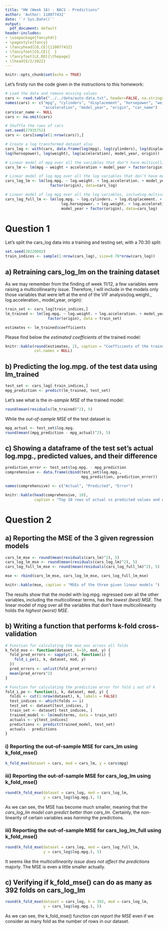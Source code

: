 ```yaml
---
title: "HW (Week 16) - BACS - Predictions"
author: 'Author: 110077432'
date: '`r Sys.Date()`'
output:
  pdf_document: default
header-includes:
- \usepackage{fancyhdr}
- \pagestyle{fancy}
- \fancyhead[CO,CE]{110077432}
- \fancyfoot[CO,CE]{  }
- \fancyfoot[LE,RO]{\thepage}
- \lhead{6/2/2022}
---
```


```r
knitr::opts_chunk$set(echo = TRUE)
```

Let's firstly run the code given in the instructions to this homework:
```r
# Load the data and remove missing values
cars <- read.table("../../data/auto-data.txt", header=FALSE, na.strings = "?")
names(cars) <- c("mpg", "cylinders", "displacement", "horsepower", "weight",
                 "acceleration", "model_year", "origin", "car_name")
cars$car_name <- NULL
cars <- na.omit(cars)

# Shuffle the rows of cars
set.seed(27935752)
cars <- cars[sample(1:nrow(cars)),]

# Create a log transformed dataset also
cars_log <- with(cars, data.frame(log(mpg), log(cylinders), log(displacement),
log(horsepower), log(weight), log(acceleration), model_year, origin))

# Linear model of mpg over all the variables that don’t have multicollinearity
cars_lm <- lm(mpg ~ weight + acceleration + model_year + factor(origin), data=cars)

# Linear model of log mpg over all the log variables that don’t have multicollinearity
cars_log_lm <- lm(log.mpg. ~ log.weight. + log.acceleration. + model_year +
                    factor(origin), data=cars_log)

# Linear model of log mpg over all the log variables, including multicollinear terms!
cars_log_full_lm <- lm(log.mpg. ~ log.cylinders. + log.displacement. +
                         log.horsepower. + log.weight. + log.acceleration. +
                         model_year + factor(origin), data=cars_log)
```

# Question 1

Let's split the cars_log data into a training and testing set, with a 70:30 split:
```r
set.seed(20220602)
train_indices <- sample(1:nrow(cars_log), size=0.70*nrow(cars_log))
```

## a) Retraining cars_log_lm on the training dataset

As we may remember from the finding of week 11/12, a few variables were raising a multicollinearity issue. Therefore, I will include in the models only those variables that were left at the end of the VIF analysis(log.weight., log.acceleration., model_year, origin):
```r
train_set <- cars_log[train_indices,]
lm_trained <- lm(log.mpg. ~ log.weight. + log.acceleration. + model_year +
                   factor(origin), data = train_set)

estimates <- lm_trained$coefficients
```

Please find below the _estimated coefficients_ of the trained model:
```r
knitr::kable(round(estimates, 2), caption = "Coefficients of the trained model",
             col.names = NULL)
```

## b) Predicting the log.mpg. of the test data using lm_trained

```r
test_set <- cars_log[-train_indices,]
mpg_prediction <- predict(lm_trained, test_set)
```

Let's see what is the _in-sample MSE_ of the trained model:
```r
round(mean(residuals(lm_trained)^2), 5)
```

While the _out-of-sample MSE_ of the test dataset is:
```r
mpg_actual <- test_set$log.mpg.
round(mean((mpg_prediction - mpg_actual)^2), 5)
```

## c) Showing a dataframe of the test set's actual log.mpg., predicted values, and their difference
```r
prediction_error <- test_set$log.mpg. - mpg_prediction
comprehensive <- data.frame(cbind(test_set$log.mpg.,
                                  mpg_prediction, prediction_error))

names(comprehensive) <- c("Actual", "Predicted", "Error")

knitr::kable(head(comprehensive, 10),
             caption = "Top 10 rows of actual vs predicted values and error")
```

# Question 2

## a) Reporting the MSE of the 3 given regression models
```r
cars_lm_mse <- round(mean(residuals(cars_lm)^2), 5)
cars_log_lm_mse <- round(mean(residuals(cars_log_lm)^2), 5)
cars_log_full_lm_mse <- round(mean(residuals(cars_log_full_lm)^2), 5)

mse <- rbind(cars_lm_mse, cars_log_lm_mse, cars_log_full_lm_mse)

knitr::kable(mse, caption = "MSEs of the three given linear models ")
```

The results show that the model with log.mpg. regressed over all the other variables, including the multicollinear terms, has the _lowest (best) MSE_. The linear model of mpg over all the variables that don't have multicollinearity holds the _highest (worst) MSE_.

\newpage

## b) Writing a function that performs k-fold cross-validation
```r
# Function for calculating the mse_oos across all folds
k_fold_mse <- function(dataset, k=10, mod, y) {
  fold_pred_errors <- sapply(1:k, function(i) {
    fold_i_pe(i, k, dataset, mod, y)
  })
  pred_errors <- unlist(fold_pred_errors)
  mean(pred_errors^2)
}

# Function for calculating the prediction error for fold i out of k
fold_i_pe <- function(i, k, dataset, mod, y) {
  folds <- cut(1:nrow(dataset), k, labels = FALSE)
  test_indices <- which(folds == i)
  test_set <- dataset[test_indices, ]
  train_set <- dataset[-test_indices, ]
  trained_model <- lm(mod$terms, data = train_set)
  actuals <- y[test_indices]
  predictions <- predict(trained_model, test_set)
  actuals - predictions
}
```

### i) Reporting the out-of-sample MSE for cars_lm using k_fold_mse()
```r
k_fold_mse(dataset = cars, mod = cars_lm, y = cars$mpg)
``` 

### iii) Reporting the out-of-sample MSE for cars_log_lm using k_fold_mse()
```r
round(k_fold_mse(dataset = cars_log, mod = cars_log_lm,
                 y = cars_log$log.mpg.), 5)
```

As we can see, the MSE has become much smaller, meaning that the _cars_log_lm model can predict better than cars_lm_. Certainly, the non-linearity of certain variables was _harming_ the predictions.

### iii) Reporting the out-of-sample MSE for cars_log_lm_full using k_fold_mse()
```r
round(k_fold_mse(dataset = cars_log, mod = cars_log_full_lm,
                 y = cars_log$log.mpg.), 5)
```

It seems like the _multicollinearity issue does not affect the predictions_ majorly. The MSE is even a little smaller actually.

## c) Verifying if k_fold_mse() can do as many as 392 folds on cars_log_lm
```r
round(k_fold_mse(dataset = cars_log, k = 392, mod = cars_log_lm,
                 y = cars_log$log.mpg.), 5)
```

As we can see, the k_fold_mse() function _can report the MSE_ even if we consider as many fold as the number of rows in our dataset.
